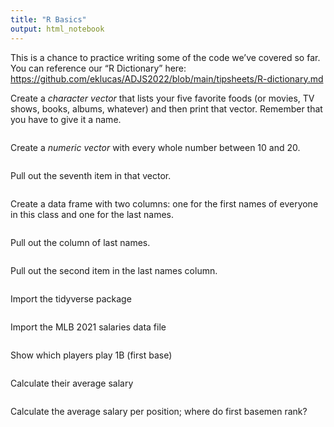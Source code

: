 ```yaml
---
title: "R Basics"
output: html_notebook
---
```


This is a chance to practice writing some of the code we've covered so far. 
You can reference our "R Dictionary" here:
[https://github.com/eklucas/ADJS2022/blob/main/tipsheets/R-dictionary.md](https://github.com/eklucas/ADJS2022/blob/main/tipsheets/R-dictionary.md)


Create a *character vector* that lists your five favorite foods (or movies, TV shows, books, albums, whatever) and then print that vector. 
Remember that you have to give it a name.
```r

```

Create a *numeric vector* with every whole number between 10 and 20. 
```r

```

Pull out the seventh item in that vector.
```r

```

Create a data frame with two columns: one for the first names of everyone in this class and one for the last names.
```r

```

Pull out the column of last names.
```r

```

Pull out the second item in the last names column.
```r

```

Import the tidyverse package
```r

```

Import the MLB 2021 salaries data file
```r

```

Show which players play 1B (first base)
```r

```

Calculate their average salary
```r

```

Calculate the average salary per position; where do first basemen rank?
```r

```


